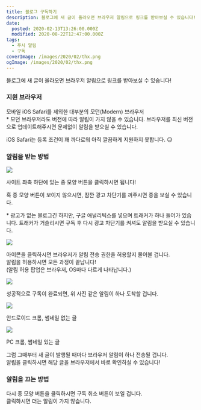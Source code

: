 ```yaml
---
title: 블로그 구독하기
description: 블로그에 새 글이 올라오면 브라우저 알림으로 링크를 받아보실 수 있습니다!
date:
  posted: 2020-02-13T13:26:00.000Z
  modified: 2020-08-22T12:47:00.000Z
tags:
  - 푸시 알림
  - 구독
coverImage: /images/2020/02/thx.png
ogImage: /images/2020/02/thx.png
---
```


블로그에 새 글이 올라오면 브라우저 알림으로 링크를 받아보실 수 있습니다!

### 지원 브라우저

모바일 iOS Safari를 제외한 대부분의 모던(Modern) 브라우저  
\* 모던 브라우저라도 버전에 따라 알림이 가지 않을 수 있습니다. 브라우저를 최신 버전으로 업데이트해주시면 문제없이 알림을 받으실 수 있습니다.

iOS Safari는 등록 조건이 꽤 까다로워 아직 깔끔하게 지원하지 못합니다. 😥

### 알림을 받는 방법

![](/images/2020/02/notification-icon.png)

사이트 좌측 하단에 있는 종 모양 버튼을 클릭하시면 됩니다!

혹 종 모양 버튼이 보이지 않으시면, 잠깐 광고 차단기를 꺼주시면 종을 보실 수 있습니다.

\* 광고가 없는 블로그긴 하지만, 구글 애널리틱스를 넣으며 트래커가 하나 들어가 있습니다. 트래커가 거슬리시면 구독 후 다시 광고 차단기를 켜셔도 알림을 받으실 수 있습니다.

![](/images/2020/02/allow-notification.png)

아이콘을 클릭하시면 브라우저가 알림 전송 권한을 허용할지 물어볼 겁니다.  
알림을 허용하시면 모든 과정이 끝납니다!  
(알림 허용 팝업은 브라우저, OS마다 다르게 나타납니다.)

![](/images/2020/02/thx.png)

성공적으로 구독이 완료되면, 위 사진 같은 알림이 하나 도착할 겁니다.

![](/images/2020/02/andrroid-notification.png)

안드로이드 크롬, 썸네일 없는 글

![](/images/2020/02/notification-with-thumbnail.png)

PC 크롬, 썸네일 있는 글

그럼 그때부터 새 글이 발행될 때마다 브라우저 알림이 하나 전송될 겁니다.  
알림을 클릭하시면 해당 글을 브라우저에서 바로 확인하실 수 있습니다!

### 알림을 끄는 방법

다시 종 모양 버튼을 클릭하시면 구독 취소 버튼이 보일 겁니다.  
클릭하시면 더는 알림이 가지 않습니다.